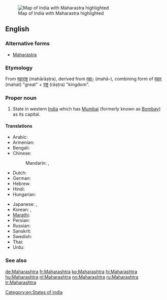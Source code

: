 [[Image:IndiaMaharashtra.png|thumb|Map of India with Maharastra highlighted]]
==English==
{{wikipedia}}

===Alternative forms===
* [[Maharastra]]

===Etymology===
From {{etyl|sa}} [[महाराष्ट्र]] (mahārāṣṭra), derived from [[महा-]] (mahā-),
combining form of [[महत्]] (mahat) "great" + [[राष्ट्र]] (rāṣṭra) "kingdom".

===Proper noun===
{{en-proper noun}}

# State in western [[India]] which has [[Mumbai]] (formerly known as [[Bombay]]) as its capital.

====Translations====
{{trans-top|state in western India}}
* Arabic: {{t|ar|ماهاراشترا|f|tr=maharaashtra}}
* Armenian: {{t-|hy|Մահարաշտրա|tr=Maharaštra}}
* Bengali: {{t-|bn|মহারাষ্ট্র|sc=Beng|xs=Bengali}}
* Chinese:
*: Mandarin: {{t|cmn|馬哈拉施特拉邦|sc=Hani}},  {{t|cmn|马哈拉施特拉邦|tr=Mǎhālāshītèlā-bāng|sc=Hani}}
* Dutch: {{t+|nl|Maharashtra}}
* German: {{t+|de|Maharashtra}}
* Hebrew: {{t|he|מהרשטרה}}
* Hindi: {{t+|hi|महाराष्ट्र|tr=mahārāṣṭra|xs=Hindi}}
* Hungarian: {{t+|hu|Mahárástra}}
{{trans-mid}}
* Japanese: {{t|ja|マハラシュトラ州|tr=Maharashutora-shū}},  {{t|ja| マハラシュトラ|tr=Maharashutora}}
* Korean: {{t+|ko|마하라슈트라 주|tr=Maharasyuteura ju|sc=Hang}},  {{t|ko|마하라슈트라|tr=Maharasyuteura|sc=Hang}}
* [[Marathi]]: {{t-|mr|महाराष्ट्र|tr=Mahārāṣṭra|sc=Deva|xs=Marathi}}
* Persian: {{t|fa|مهاراشترا|xs=Persian}}
* Russian: {{t-|ru|Махараштра|f|tr=Maharáštra}}
* Sanskrit: {{t-|sa|महाराष्ट्र|tr=Mahārāṣṭra|xs=Sanskrit}}
* Swedish: {{t-|sv|Maharashtra}}
* Thai: {{t|th|รัฐมหาราษฏระ|tr=rát má-hăa-râat-sòt-rá}}
* Urdu: {{t-|ur|مہاراشٹر|tr=mahārāṣṭra|xs=Urdu}}
{{trans-bottom}}

===See also===
{{list|en|states of India}}

[[Category:en:States of India]]

[[de:Maharashtra]]
[[fr:Maharashtra]]
[[ko:Maharashtra]]
[[hi:Maharashtra]]
[[hu:Maharashtra]]
[[nl:Maharashtra]]
[[no:Maharashtra]]
[[ru:Maharashtra]]
[[tr:Maharashtra]]